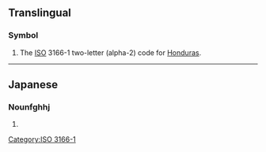 {{also|hN|.hn|h*n|Hn.|ḥn|ḫn|ẖn}}
==Translingual==

===Symbol===
{{head|mul|symbol}}

# The [[ISO]] 3166-1 two-letter (alpha-2) code for [[Honduras]].

----

==Japanese==

===Nounfghhj===
{{ja-noun|ハンドルネーム}}

# {{abbreviation of|lang=ja|ハンドルネーム|tr=handoru nēmu||[[screen name]]}}

[[Category:ISO 3166-1]]